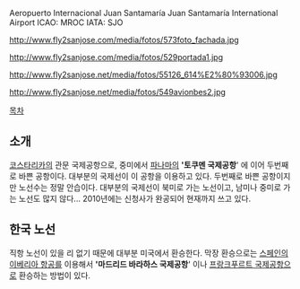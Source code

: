 
Aeropuerto Internacional Juan Santamaría
Juan Santamaría International Airport 
ICAO: MROC
IATA: SJO

http://www.fly2sanjose.com/media/fotos/573foto_fachada.jpg

http://www.fly2sanjose.com/media/fotos/529portada1.jpg

http://www.fly2sanjose.net/media/fotos/55126_614%E2%80%93006.jpg

http://www.fly2sanjose.net/media/fotos/549avionbes2.jpg


[[목차]]
== 소개 ==
[[코스타리카]]의 관문 국제공항으로, 중미에서 [[파나마]]의 ''''토쿠멘 국제공항'''' 에 이어 두번째로 바쁜 공항이다. 대부분의 국제선이 이 공항을 이용하고 있다. 두번째로 바쁜 공항이지만 노선수는 정말 안습이다. 대부분의 국제선이 북미로 가는 노선이고, 남미나 중미로 가는 노선도 많지 않다... 2010년에는 신청사가 완공되어 현재까지 쓰고 있다.

== 한국 노선 ==
직항 노선이 있을 리 없기 때문에 대부분 미국에서 환승한다. 막장 환승으로는  [[스페인]]의 [[이베리아 항공]]를 이용해서 ''''마드리드 바라하스 국제공항'''' 이나 [[프랑크푸르트 국제공항]]으로  환승하는 방법이 있다.


